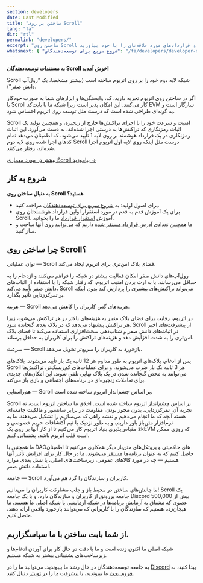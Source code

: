 ```yaml
---
section: developers
date: Last Modified
title: "ساختن بر روی Scroll"
lang: "fa"
dir: "rtl"
permalink: "developers/"
excerpt: "ساختن روی Scroll دقیقا مثل اتریوم است، و شما می‌توانید ابزارها و قراردادهای مورد علاقه‌تان را با خود بیاورید."
whatsnext: { "شروع سریع برای توسعه‌دهندگان": "/fa/developers/developer-quickstart" }
---
```



**به مستندات توسعه‌دهندگان Scroll خوش آمدید!**

Scroll شبکه لایه دوم خود را بر روی اتریوم ساخته است (بیشتر مشخصا، یک “رول‌آپ دانش صفر”).

اگر در ساختن روی اتریوم تجربه دارید، کد، وابستگی‌ها و ابزارهای شما به صورت خودکار با Scroll کار می‌کنند. این امکان پذیر است زیرا شبکه ما با بایت‌کد EVM سازگار است و به گونه‌ای طراحی شده است که درست مثل توسعه روی اتریوم احساس شود.

<Aside type="tip" title="جدید به رول‌آپ‌های دانش صفر؟">
Scroll امنیت و سرعت خود را با اجرای تراکنش‌ها خارج از زنجیره، و همچنین تولید یک اثبات رمزنگاری که تراکنش‌ها به درستی اجرا شده‌اند، به دست می‌آورد. این اثبات رمزنگاری در یک قرارداد هوشمند بر روی لایه 1 تأیید می‌شود، که اطمینان می‌دهد تمام کدهای اجرا شده روی لایه دوم Scroll درست مثل اینکه روی لایه اول اتریوم اجرا شده‌اند، رفتار می‌کنند.

[بیشتر در مورد معماری Scroll بیاموزید →](/technology)

</Aside>

## شروع به کار

**به دنبال ساختن روی Scroll هستید؟**

- برای اصول اولیه: به [شروع سریع برای توسعه‌دهندگان](/developers/developer-quickstart) مراجعه کنید.
- برای یک آموزش قدم به قدم در مورد استقرار اولین قرارداد هوشمندتان روی Scroll، آموزش [استقرار قرارداد](/developers/guides/contract-deployment-tutorial) ما را بخوانید.
- ما همچنین تعدادی [آدرس قرارداد مستقر شده](/developers/scroll-contracts) داریم که می‌توانید روی آنها ساخت و ساز کنید.

## چرا ساختن روی Scroll؟

<ToggleElement anchor="throughput">
  <div slot="title">توان عملیاتی — Scroll فضای بلاک امن‌تری برای اتریوم ایجاد می‌کند.</div>
  <p>
    رول‌آپ‌های دانش صفر امکان فعالیت بیشتر در شبکه را فراهم می‌کنند و ازدحام را به حداقل می‌رسانند. با به ارث بردن امنیت اتریوم، که رفتار شبکه را با استفاده از اثبات‌های دانش صفر تأیید می‌کند، Scroll می‌تواند تراکنش‌های بیشتری را پردازش کند بدون اینکه بر تمرکززدایی تأثیر بگذارد.
  </p>
</ToggleElement>

<ToggleElement anchor="cost">
  <div slot="title">هزینه — Scroll هزینه‌های گس کاربران را کاهش می‌دهد.</div>
  <p>
    در اتریوم، رقابت برای فضای بلاک منجر به هزینه‌های بالاتر در هر تراکنش می‌شود، زیرا هر تراکنش پیشنهاد می‌دهد که در بلاک بعدی گنجانده شود. Scroll از پیشرفت‌های اخیر در اثبات‌های دانش صفر و شتاب‌دهی سخت‌افزاری استفاده می‌کند تا فضای بلاک امن‌تری را به شدت افزایش دهد و هزینه‌های تراکنش را برای کاربران به حداقل برساند.
  </p>
</ToggleElement>
<ToggleElement anchor="speed">
  <div slot="title">سرعت — Scroll بازخورد به کاربران را سریع‌تر تحویل می‌دهد.</div>
  <p>
    پس از ادغام، بلاک‌های اتریوم به طور مداوم هر 12 ثانیه یک بار تأیید می‌شوند. بلاک‌های Scroll هر 3 ثانیه یک بار ضرب می‌شوند، و برای عملیات‌های کم‌ریسک‌تر، تراکنش‌ها می‌توانند به محض گنجانده شدن در یک بلاک نهایی تلقی شوند. این امکان‌های جدیدی برای تعاملات زنجیره‌ای در برنامه‌های اجتماعی و بازی باز می‌کند.
  </p>
</ToggleElement>
<ToggleElement anchor="alignment">
  <div slot="title">هم‌راستایی — Scroll بر اساس چشم‌انداز اتریوم ساخته شده است.</div>
  <p>
    Scroll بر اساس چشم‌انداز اتریوم ساخته شده است. اخلاق ما ساختن اتریوم است، نه تجزیه آن. تمرکززدایی، بدون مجوز بودن، مقاومت در برابر سانسور و مالکیت جامعه‌ای هسته آنچه که ما انجام می‌دهیم و نقشه راهی که می‌سازیم را تشکیل می‌دهند. ما به نرم‌افزار متن‌باز باور داریم، و به طور نزدیک با تیم اکتشافات حریم خصوصی و مقیاس‌پذیری بنیاد اتریوم کار می‌کنیم تا از کار آنها بر روی یک zkEVM که روزی ممکن است قلب اتریوم باشد، پشتیبانی کنیم.
  </p>
  <p>
    ما همچنین با DAOهای حاکمیتی و پروتکل‌های متن‌باز دیگر همکاری می‌کنیم تا اطمینان حاصل کنیم که به عنوان برنامه‌ها مستقر می‌شوند، ما در حال کار برای افزایش تأثیر آنها هستیم — چه در مورد کالاهای عمومی، زیرساخت‌های اصلی، یا نسل بعدی موارد استفاده دانش صفر.
  </p>
</ToggleElement>
<ToggleElement anchor="community">
  <div slot="title">جامعه — Scroll کاربران و سازندگان را گرد هم می‌آورد.</div>
  <p>
    ما چالش‌های ساختن در محیط باز و جلب مشارکت کاربران را می‌دانیم! Scroll یک جامعه پررونق از کاربران و سازندگان دارد، و با یک جامعه Discord بیش از 500,000 عضوی که مشتاق به آزمایش برنامه‌ها در شبکه آزمایشی یا شبکه اصلی ما هستند، ما هیجان‌زده هستیم که سازندگان را با کاربرانی که می‌توانند بازخورد واقعی ارائه دهند، متصل کنیم.
  </p>
</ToggleElement>

## از شما بابت ساختن با ما سپاسگزاریم.

شبکه اصلی ما اکنون زنده است و ما با دقت در حال کار برای آوردن ادغام‌ها و زیرساخت‌های پشتیبانی بیشتر به شبکه هستیم.

به جامعه توسعه‌دهندگان در حال رشد ما بپیوندید. می‌توانید ما را در [Discord](https://discord.gg/scroll) پیدا کنید، به [فروم بحث](https://community.scroll.io/) ما بپیوندید، یا پیشرفت ما را در [توییتر](https://twitter.com/Scroll_ZKP) دنبال کنید.